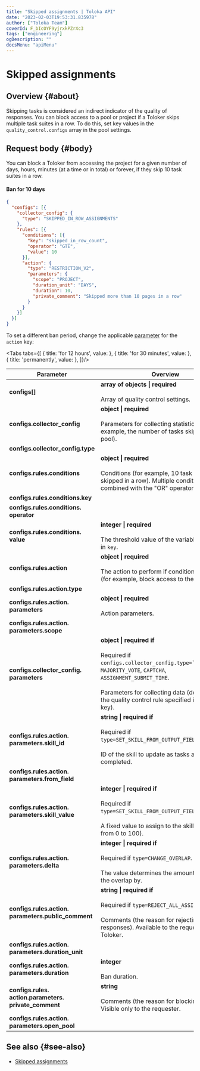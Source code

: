 ```yaml
---
title: "Skipped assignments | Toloka API"
date: "2023-02-03T19:53:31.835978"
author: ["Toloka Team"]
coverId: F_bIcOYF9yjrxkPZrXc3
tags: ["engineering"]
ogDescription: ""
docsMenu: "apiMenu"
---
```



# Skipped assignments

## Overview {#about}

Skipping tasks is considered an indirect indicator of the quality of responses. You can block access to a pool or project if a Toloker skips multiple task suites in a row. To do this, set key values in the `quality_control.configs` array in the pool settings.

## Request body {#body}

You can block a Toloker from accessing the project for a given number of days, hours, minutes (at a time or in total) or forever, if they skip 10 task suites in a row.

#### Ban for 10 days

```json
{
  "configs": [{
    "collector_config": {
      "type": "SKIPPED_IN_ROW_ASSIGNMENTS"
    },
    "rules": [{
      "conditions": [{
        "key": "skipped_in_row_count",
        "operator": "GTE",
        "value": 10
      }],
      "action": {
        "type": "RESTRICTION_V2",
        "parameters": {
          "scope": "PROJECT",
          "duration_unit": "DAYS",
          "duration": 10,
          "private_comment": "Skipped more than 10 pages in a row"
        }
      }
    }]
  }]
}
```

To set a different ban period, change the applicable [parameter](/docs-new/api/goldenset#configs-rules-action-parameters-duration) for the `action` key:

<Tabs tabs={[
  { title: 'for 12 hours', value: <SkippedList1/> },
  { title: 'for 30 minutes', value: <SkippedList2/> },
  { title: 'permanently', value: <SkippedList3/> },
]}/>

Parameter | Overview
----- | -----
**configs[]** | **array of objects \| required**<br/><br/>Array of quality control settings.
**configs.collector_config** | **object \| required**<br/><br/>Parameters for collecting statistics (for example, the number of tasks skipped in the pool).
**configs.collector_config.type** | <SkippedTable1/>
**configs.rules.conditions** | **object \| required**<br/><br/>Conditions (for example, 10 task suites skipped in a row). Multiple conditions are combined with the "OR" operator.
**configs.rules.conditions.key** | <SkippedTable2/>
**configs.rules.conditions. operator** | <SkippedTable3/>
**configs.rules.conditions. value** | **integer \| required**<br/><br/>The threshold value of the variable specified in `key`.
**configs.rules.action** | **object \| required**<br/><br/>The action to perform if conditions are met (for example, block access to the project).
**configs.rules.action.type** | <SkippedTable4/>
**configs.rules.action. parameters** | **object \| required**<br/><br/>Action parameters.
**configs.rules.action. parameters.scope** | <SkippedTable5/>
**configs.collector_config. parameters** | **object \| required if**<br/><br/>Required if `configs.collector_config.type=``GOLDEN_SET`, `MAJORITY_VOTE`, `CAPTCHA`, `ASSIGNMENT_SUBMIT_TIME`.<br/><br/>Parameters for collecting data (depends on the quality control rule specified in the `type` key).
**configs.rules.action. parameters.skill_id** | **string \| required if**<br/><br/>Required if `type=SET_SKILL_FROM_OUTPUT_FIELD`.<br/><br/>ID of the skill to update as tasks are completed.
**configs.rules.action. parameters.from_field** | <SkippedTable6/>
**configs.rules.action. parameters.skill_value** | **integer \| required if**<br/><br/>Required if `type=SET_SKILL_FROM_OUTPUT_FIELD`.<br/><br/>A fixed value to assign to the skill (a number from 0 to 100).
**configs.rules.action. parameters.delta** | **integer \| required if**<br/><br/>Required if `type=CHANGE_OVERLAP`.<br/><br/>The value determines the amount to change the overlap by.
**configs.rules.action. parameters.public_comment** | **string \| required if**<br/><br/>Required if `type=REJECT_ALL_ASSIGNMENTS`.<br/><br/>Comments (the reason for rejecting responses). Available to the requester and the Toloker.
**configs.rules.action. parameters.duration_unit** | <SkippedTable7/>
**configs.rules.action. parameters.duration** | **integer**<br/><br/>Ban duration.
**configs.rules. action.parameters. private_comment** | **string**<br/><br/>Comments (the reason for blocking access). Visible only to the requester.
**configs.rules.action. parameters.open_pool** | <SkippedTable8/>

## See also {#see-also}

- [Skipped assignments](https://toloka.ai/en/docs/guide/concepts/skipped-assignments)

